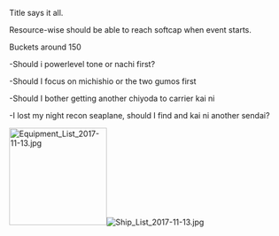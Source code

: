 Title says it all.

Resource-wise should be able to reach softcap when event starts.

Buckets around 150

-Should i powerlevel tone or nachi first?

-Should I focus on michishio or the two gumos first

-Should I bother getting another chiyoda to carrier kai ni

-I lost my night recon seaplane, should I find and kai ni another sendai?



[[File:Equipment_List_2017-11-13.jpg|thumb|176px]][[File:Ship_List_2017-11-13.jpg|thumb]]<ac_metadata title="Just need to check readiness"> </ac_metadata>